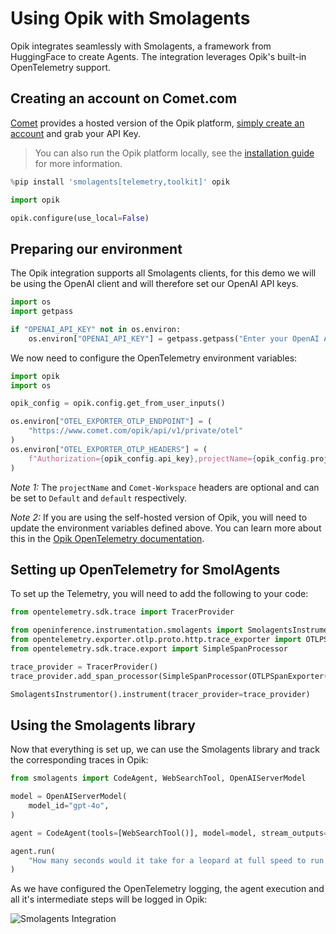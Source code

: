 # Using Opik with Smolagents

Opik integrates seamlessly with Smolagents, a framework from HuggingFace to create Agents. The integration leverages Opik's built-in OpenTelemetry support.

## Creating an account on Comet.com

[Comet](https://www.comet.com/site?from=llm&utm_source=opik&utm_medium=colab&utm_content=openai&utm_campaign=opik) provides a hosted version of the Opik platform, [simply create an account](https://www.comet.com/signup?from=llm&utm_source=opik&utm_medium=colab&utm_content=openai&utm_campaign=opik) and grab your API Key.

> You can also run the Opik platform locally, see the [installation guide](https://www.comet.com/docs/opik/self-host/overview/?from=llm&utm_source=opik&utm_medium=colab&utm_content=openai&utm_campaign=opik) for more information.


```python
%pip install 'smolagents[telemetry,toolkit]' opik
```


```python
import opik

opik.configure(use_local=False)
```

## Preparing our environment

The Opik integration supports all Smolagents clients, for this demo we will be using the OpenAI client and will therefore set our OpenAI API keys.


```python
import os
import getpass

if "OPENAI_API_KEY" not in os.environ:
    os.environ["OPENAI_API_KEY"] = getpass.getpass("Enter your OpenAI API key: ")
```

We now need to configure the OpenTelemetry environment variables:


```python
import opik
import os

opik_config = opik.config.get_from_user_inputs()

os.environ["OTEL_EXPORTER_OTLP_ENDPOINT"] = (
    "https://www.comet.com/opik/api/v1/private/otel"
)
os.environ["OTEL_EXPORTER_OTLP_HEADERS"] = (
    f"Authorization={opik_config.api_key},projectName={opik_config.project_name},Comet-Workspace={opik_config.workspace}"
)
```

*Note 1:* The `projectName` and `Comet-Workspace` headers are optional and can be set to `Default` and `default` respectively.

*Note 2:* If you are using the self-hosted version of Opik, you will need to update the environment variables defined above. You can learn more about this in the [Opik OpenTelemetry documentation](https://www.comet.com/docs/opik/opentelemetry/overview).

## Setting up OpenTelemetry for SmolAgents

To set up the Telemetry, you will need to add the following to your code:


```python
from opentelemetry.sdk.trace import TracerProvider

from openinference.instrumentation.smolagents import SmolagentsInstrumentor
from opentelemetry.exporter.otlp.proto.http.trace_exporter import OTLPSpanExporter
from opentelemetry.sdk.trace.export import SimpleSpanProcessor

trace_provider = TracerProvider()
trace_provider.add_span_processor(SimpleSpanProcessor(OTLPSpanExporter()))

SmolagentsInstrumentor().instrument(tracer_provider=trace_provider)
```

## Using the Smolagents library

Now that everything is set up, we can use the Smolagents library and track the corresponding traces in Opik:


```python
from smolagents import CodeAgent, WebSearchTool, OpenAIServerModel

model = OpenAIServerModel(
    model_id="gpt-4o",
)

agent = CodeAgent(tools=[WebSearchTool()], model=model, stream_outputs=True)

agent.run(
    "How many seconds would it take for a leopard at full speed to run through Pont des Arts?"
)
```

As we have configured the OpenTelemetry logging, the agent execution and all it's intermediate steps will be logged in Opik:

![Smolagents Integration](https://raw.githubusercontent.com/comet-ml/opik/main/apps/opik-documentation/documentation/fern/img/cookbook/smolagents_trace_cookbook.png)


